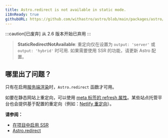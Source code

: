 ```yaml
---
title: Astro.redirect is not available in static mode.
i18nReady: true
githubURL: https://github.com/withastro/astro/blob/main/packages/astro/src/core/errors/errors-data.ts
---
```


:::caution[已废弃]
从 2.6 版本开始已弃用
:::

> **StaticRedirectNotAvailable**: 重定向仅在设置为 `output: 'server'` 或 `output: 'hybrid'` 时可用. 如果需要使用 SSR 的功能，请更新 Astro 配置。

## 哪里出了问题？

只有在启用[服务端渲染](/zh-cn/guides/server-side-rendering/)时，`Astro.redirect` 函数才可用。

如要在静态网站上重定向，可以使用 [meta 标签的 refresh 属性](https://developer.mozilla.org/zh-CN/docs/Web/HTML/Element/meta)。某些站点托管平台也会提供基于配置的重定向（例如：[Netlify 重定向](https://docs.netlify.com/routing/redirects/)）。

**请参阅：**

- [在项目中启用 SSR](/zh-cn/guides/server-side-rendering/#启用-ssr)
- [Astro.redirect](/zh-cn/reference/api-reference/#astroredirect)
